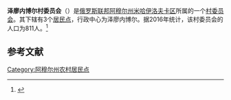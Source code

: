{{Infobox Settlement
| official_name = 泽廖内博尔村委员会
| native_name = Зеленоборский сельсовет
| settlement_type = [[村委员会|村委员会]]
| subdivision_type = [[国家|国家]]
| subdivision_type1 = [[俄罗斯行政区划|州]]
| subdivision_type2 = [[区_(苏联)|区]]
| subdivision_name = {{RUS}}
| subdivision_name1 = [[阿穆尔州|阿穆尔州]]
| subdivision_name2 = [[米哈伊洛夫卡区_(阿穆尔州)|米哈伊洛夫卡区]]
| seat_type = 行政中心
| seat = 泽廖内博尔
| population_as_of=2016
| population_footnotes = <ref name=amurstat />
| population_total = 811
| coordinates_display = inline,title
| latd = 49 | latm = 41 | lats = 00 | latNS = N
| longd = 128 | longm = 38 | longs = 11 | longEW = E
| timezone = [[雅库茨克时间|MSK+6]]
| utc_offset = +9
| blank_name = [[俄罗斯市政土地区划代码|OKTMO编码]]
| blank_info = [http://classif.spb.ru/classificators/view/tma.php?st=A&kr=1&kod=10635420 10635420]
}}
'''泽廖内博尔村委员会'''（{{lang-ru|Зеленоборский сельсовет}}）是[[俄罗斯联邦|俄罗斯联邦]][[阿穆尔州|阿穆尔州]][[米哈伊洛夫卡区_(阿穆尔州)|米哈伊洛夫卡区]]所属的一个[[村委员会|村委员会]]。其下辖有3个[[居民点|居民点]]，行政中心为泽廖内博尔。据2016年统计，该村委员会的人口为811人。<ref name=amurstat>{{cite web |url=http://amurstat.gks.ru/wps/wcm/connect/rosstat_ts/amurstat/resources/d600c10043769f3eb9effbdd898fc419/07_1_4.htm |title=Оценка численности населения по городским округам, муниципальным районам, городским и сельским поселениям Амурской области на 1 января 2016 года |language=ru |accessdate=2016-04-21 |archiveurl=https://www.webcitation.org/6gvsqa6qi?url=http://amurstat.gks.ru/wps/wcm/connect/rosstat_ts/amurstat/resources/d600c10043769f3eb9effbdd898fc419/07_1_4.htm |archivedate=2016-04-21 |deadurl=yes }}</ref>

== 参考文献 ==
{{reflist}}

{{Russia-stub}}

[[Category:阿穆尔州农村居民点|Category:阿穆尔州农村居民点]]
